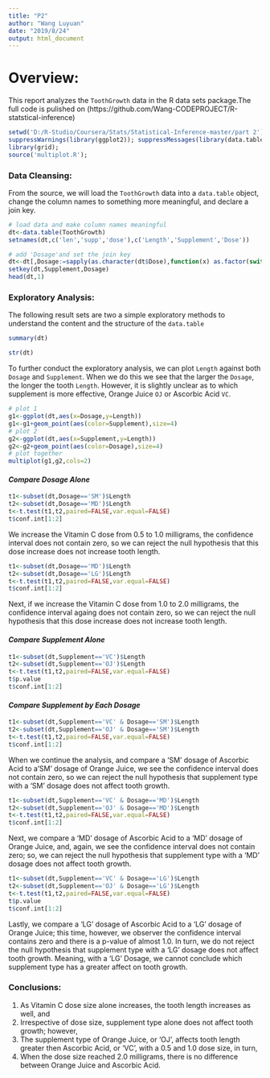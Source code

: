 ---
title: "P2"
author: "Wang Luyuan"
date: "2019/8/24"
output: html_document
---
# Overview:
This report analyzes the `ToothGrowth` data in the R data sets package.The full code is pulished on (https://github.com/Wang-CODEPROJECT/R-statstical-inference)

```{r}
setwd('D:/R-Studio/Coursera/Stats/Statistical-Inference-master/part 2')
suppressWarnings(library(ggplot2)); suppressMessages(library(data.table)); 
library(grid);
source('multiplot.R');
```

### Data Cleansing:
From the source, we will load the `ToothGrowth` data into a `data.table` object, change the column names to something more meaningful, and declare a join key.

```{r}
# load data and make column names meaningful
dt<-data.table(ToothGrowth)
setnames(dt,c('len','supp','dose'),c('Length','Supplement','Dose'))

# add 'Dosage'and set the join key
dt<-dt[,Dosage:=sapply(as.character(dt$Dose),function(x) as.factor(switch(x,'0.5'='SM','1'='MD','2'='LG')))]
setkey(dt,Supplement,Dosage)
head(dt,1)
```

### Exploratory Analysis:
The following result sets are two a simple exploratory methods to understand the content and the structure of the `data.table` 
```{r}
summary(dt)
```

```{r}
str(dt)
```

To further conduct the exploratory analysis, we can plot `Length` against both `Dosage` and `Supplement`.  When we do this we see that the larger the `Dosage`, the longer the tooth `Length`.  However, it is slightly unclear as to which supplement is more effective, Orange Juice `OJ` or Ascorbic Acid `VC`.

```{r}
# plot 1 
g1<-ggplot(dt,aes(x=Dosage,y=Length))
g1<-g1+geom_point(aes(color=Supplement),size=4)
# plot 2
g2<-ggplot(dt,aes(x=Supplement,y=Length))
g2<-g2+geom_point(aes(color=Dosage),size=4)
# plot together
multiplot(g1,g2,cols=2)
```

#### *Compare Dosage Alone*

```{r}
t1<-subset(dt,Dosage=='SM')$Length
t2<-subset(dt,Dosage=='MD')$Length
t<-t.test(t1,t2,paired=FALSE,var.equal=FALSE)
t$conf.int[1:2]
```

We increase the Vitamin C dose from 0.5 to 1.0 milligrams, the confidence interval does not contain zero, so we can reject the null hypothesis that this dose increase does not increase tooth length.

```{r}
t1<-subset(dt,Dosage=='MD')$Length
t2<-subset(dt,Dosage=='LG')$Length
t<-t.test(t1,t2,paired=FALSE,var.equal=FALSE)
t$conf.int[1:2]
```

Next, if we increase the Vitamin C dose from 1.0 to 2.0 milligrams, the confidence interval againg does not contain zero, so we can reject the null hypothesis that this dose increase does not increase tooth length.

#### *Compare Supplement Alone*
```{r}
t1<-subset(dt,Supplement=='VC')$Length
t2<-subset(dt,Supplement=='OJ')$Length
t<-t.test(t1,t2,paired=FALSE,var.equal=FALSE)
t$p.value
t$conf.int[1:2]
```

#### *Compare Supplement by Each Dosage*
``` {r}
t1<-subset(dt,Supplement=='VC' & Dosage=='SM')$Length
t2<-subset(dt,Supplement=='OJ' & Dosage=='SM')$Length
t<-t.test(t1,t2,paired=FALSE,var.equal=FALSE)
t$conf.int[1:2]
```

When we continue the analysis, and compare a 'SM' dosage of Ascorbic Acid to a'SM' dosage of Orange Juice, we see the confidence interval does not contain zero, so we can reject the null hypothesis that supplement type with a 'SM' dosage does not affect tooth growth.

```{r}
t1<-subset(dt,Supplement=='VC' & Dosage=='MD')$Length
t2<-subset(dt,Supplement=='OJ' & Dosage=='MD')$Length
t<-t.test(t1,t2,paired=FALSE,var.equal=FALSE)
t$conf.int[1:2]
```

Next, we compare a 'MD' dosage of Ascorbic Acid to a 'MD' dosage of Orange Juice, and, again, we see the confidence interval does not contain zero; so, we can reject the null hypothesis that supplement type with a 'MD' dosage does not affect tooth growth.

```{r}
t1<-subset(dt,Supplement=='VC' & Dosage=='LG')$Length
t2<-subset(dt,Supplement=='OJ' & Dosage=='LG')$Length
t<-t.test(t1,t2,paired=FALSE,var.equal=FALSE)
t$p.value
t$conf.int[1:2]
```

Lastly, we compare a 'LG' dosage of Ascorbic Acid to a 'LG' dosage of Orange Juice; this time, however, we observer the confidence interval contains zero and there is a p-value of almost 1.0.  In turn, we do not reject the null hypothesis that supplement type with a 'LG' dosage does not affect tooth growth.  Meaning, with a 'LG' Dosage, we cannot conclude which supplement type has a greater affect on tooth growth.
  
    
### Conclusions:
1. As Vitamin C dose size alone increases, the tooth length increases as well, and
2. Irrespective of dose size, supplement type alone does not affect tooth growth; however,
3. The supplement type of Orange Juice, or 'OJ', affects tooth length greater then Ascorbic Acid, or 'VC', with a 0.5 and 1.0 dose size, in turn, 
4. When the dose size reached 2.0 milligrams, there is no difference between Orange Juice and Ascorbic Acid.
